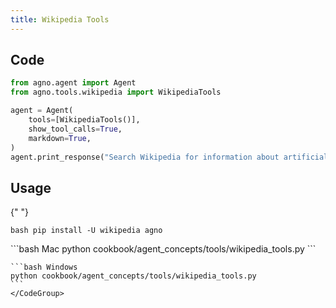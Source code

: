 ```yaml
---
title: Wikipedia Tools
---
```


## Code

```python cookbook/agent_concepts/tools/wikipedia_tools.py
from agno.agent import Agent
from agno.tools.wikipedia import WikipediaTools

agent = Agent(
    tools=[WikipediaTools()],
    show_tool_calls=True,
    markdown=True,
)
agent.print_response("Search Wikipedia for information about artificial intelligence")
```

## Usage

<Steps>
  <Snippet file="create-venv-step.mdx" />

{" "}

<Step title="Install libraries">```bash pip install -U wikipedia agno ```</Step>

  <Step title="Run Agent">
    <CodeGroup>
    ```bash Mac
    python cookbook/agent_concepts/tools/wikipedia_tools.py
    ```

    ```bash Windows
    python cookbook/agent_concepts/tools/wikipedia_tools.py
    ```
    </CodeGroup>

  </Step>
</Steps>
